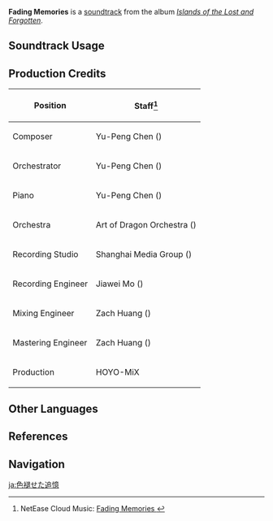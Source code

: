 {{Soundtrack Infobox
|image          = Islands of the Lost and Forgotten.png
|album          = Islands of the Lost and Forgotten
|disc           = 1
|number         = 28
|featured       =
|featured2      =
|featured3      =
|featured_disc  =
|featured_disc2 =
|featured_disc3 =
|youtube_id     = 1sMzuC4Yza0
|youtube_time   = 1
|spotify_id     = 2Rez0Gi5WLoml09b0lIgao
|previous       = Walking a Pathless Path
|next           = A Memorable Fancy
}}
'''Fading Memories''' is a [[soundtrack]] from the album ''[[Islands of the Lost and Forgotten]]''.

==Soundtrack Usage==
{{Soundtrack Usage
|quest    = 
|location = Tsurumi Island
|domain   = 
}}

==Production Credits==
{| class="wikitable"
! Position
! Staff<ref>NetEase Cloud Music: [https://music.163.com/#/song?id=1937111282 Fading Memories {{zh|褪淡的余忆}}]</ref>
|-
! Composer
| Yu-Peng Chen ({{zh|陈致逸}})
|-
! Orchestrator
| Yu-Peng Chen ({{zh|陈致逸}})
|-
! Piano
| Yu-Peng Chen ({{zh|陈致逸}})
|-
! Orchestra
| Art of Dragon Orchestra ({{zh|龙之艺交响乐团}})
|-
! Recording Studio
| Shanghai Media Group ({{zh|上海广播大厦}})
|-
! Recording Engineer
| Jiawei Mo ({{zh|莫家伟}})
|-
! Mixing Engineer
| Zach Huang ({{zh|黄巍}})
|-
! Mastering Engineer
| Zach Huang ({{zh|黄巍}})
|-
! Production
| HOYO-MiX
|}
<!--
==Gallery==
<gallery>
</gallery>

==Trivia==
-->
==Other Languages==
{{Other Languages
|en      = Fading Memories
|zhs     = 褪淡的余忆
|zhs_rm  = Tuì Dàn de Yú Yì
|zhs_tl  = Fading Memories
|ja      = 色褪せた追憶
|ja_rm   = Iroaseta Tsuioku{{Assumed}}
|ja_tl   = Paling Reminiscence
}}

==References==
{{Reflist}}

==Navigation==
{{Soundtrack Navbox|Islands of the Lost and Forgotten}}

[[ja:色褪せた追憶]]